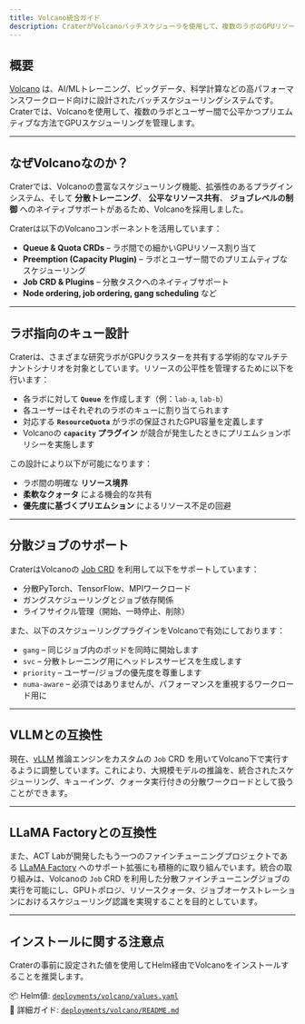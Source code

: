 ```yaml
---
title: Volcano統合ガイド
description: CraterがVolcanoバッチスケジューラを使用して、複数のラボのGPUリソース管理および分散ワークロードをどのように行うか。
---
```


## 概要

[Volcano](https://volcano.sh/en/) は、AI/MLトレーニング、ビッグデータ、科学計算などの高パフォーマンスワークロード向けに設計されたバッチスケジューリングシステムです。Craterでは、Volcanoを使用して、複数のラボとユーザー間で公平かつプリエムティブな方法でGPUスケジューリングを管理します。

---

## なぜVolcanoなのか？

Craterでは、Volcanoの豊富なスケジューリング機能、拡張性のあるプラグインシステム、そして **分散トレーニング**、 **公平なリソース共有**、 **ジョブレベルの制御** へのネイティブサポートがあるため、Volcanoを採用しました。

Craterは以下のVolcanoコンポーネントを活用しています：

- **Queue & Quota CRDs** – ラボ間での細かいGPUリソース割り当て
- **Preemption (Capacity Plugin)** – ラボとユーザー間でのプリエムティブなスケジューリング
- **Job CRD & Plugins** – 分散タスクへのネイティブサポート
- **Node ordering, job ordering, gang scheduling** など

---

## ラボ指向のキュー設計

Craterは、さまざまな研究ラボがGPUクラスターを共有する学術的なマルチテナントシナリオを対象としています。リソースの公平性を管理するために以下を行います：

- 各ラボに対して **`Queue`** を作成します（例：`lab-a`, `lab-b`）
- 各ユーザーはそれぞれのラボのキューに割り当てられます
- 対応する **`ResourceQuota`** がラボの保証されたGPU容量を定義します
- Volcanoの **`capacity` プラグイン** が競合が発生したときにプリエムションポリシーを実施します

この設計により以下が可能になります：

- ラボ間の明確な **リソース境界**
- **柔軟なクォータ** による機会的な共有
- **優先度に基づくプリエムション** によるリソース不足の回避

---

## 分散ジョブのサポート

CraterはVolcanoの [Job CRD](https://volcano.sh/en/docs/job-tutorial/) を利用して以下をサポートしています：

- 分散PyTorch、TensorFlow、MPIワークロード
- ガングスケジューリングとジョブ依存関係
- ライフサイクル管理（開始、一時停止、削除）

また、以下のスケジューリングプラグインをVolcanoで有効にしております：

- `gang` – 同じジョブ内のポッドを同時に開始します
- `svc` – 分散トレーニング用にヘッドレスサービスを生成します
- `priority` – ユーザー/ジョブの優先度を尊重します
- `numa-aware` – 必須ではありませんが、パフォーマンスを重視するワークロード用に

---

## VLLMとの互換性

現在、[vLLM](https://github.com/vllm-project/vllm) 推論エンジンをカスタムの `Job` CRD を用いてVolcano下で実行するように調整しています。これにより、大規模モデルの推論を、統合されたスケジューリング、キューイング、クォータ実行付きの分散ワークロードとして扱うことができます。

---

## LLaMA Factoryとの互換性

また、ACT Labが開発したもう一つのファインチューニングプロジェクトである [LLaMA Factory](https://github.com/hiyouga/LLaMA-Factory) へのサポート拡張にも積極的に取り組んでいます。統合の取り組みは、Volcanoの `Job` CRD を利用した分散ファインチューニングジョブの実行を可能にし、GPUトポロジ、リソースクォータ、ジョブオーケストレーションにおけるスケジューリング認識を実現することを目的としています。

---

## インストールに関する注意点

Craterの事前に設定された値を使用してHelm経由でVolcanoをインストールすることを推奨します。

📦 Helm値: [`deployments/volcano/values.yaml`](../deployments/volcano/values.yaml)  
📖 詳細ガイド: [`deployments/volcano/README.md`](../deployments/volcano/README.md)